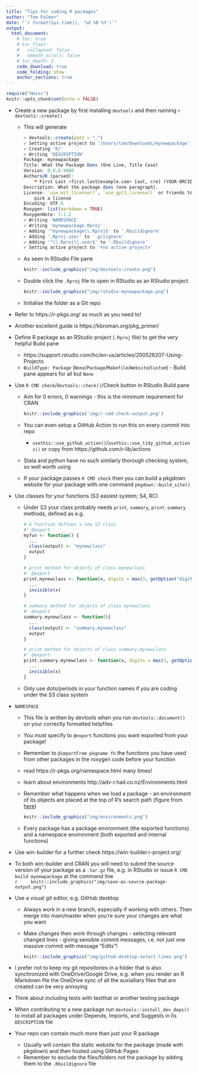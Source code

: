 ```yaml
---
title: "Tips for coding R packages"
author: "Tom Palmer"
date: "`r format(Sys.time(), '%d %B %Y')`"
output:
  html_document:
    # toc: true
    # toc_float:
    #   collapsed: false
    #   smooth_scroll: false
    # toc_depth: 2
    code_download: true
    code_folding: show
    anchor_sections: true
---
```


```r
require("Hmisc")
knitr::opts_chunk$set(echo = FALSE)
```

<!-- `r Hmisc::hidingTOC(levels = 2)` -->

- Create a new package by first installing `devtools` and then running
    ```r
    devtools::create()
    ```

  - This will generate
    ```r
    > devtools::create(path = ".")
    ✓ Setting active project to '/Users/tom/Downloads/mynewpackage'
    ✓ Creating 'R/'
    ✓ Writing 'DESCRIPTION'
    Package: mynewpackage
    Title: What the Package Does (One Line, Title Case)
    Version: 0.0.0.9000
    Authors@R (parsed):
        * First Last <first.last@example.com> [aut, cre] (YOUR-ORCID-ID)
    Description: What the package does (one paragraph).
    License: `use_mit_license()`, `use_gpl3_license()` or friends to
        pick a license
    Encoding: UTF-8
    Roxygen: list(markdown = TRUE)
    RoxygenNote: 7.1.2
    ✓ Writing 'NAMESPACE'
    ✓ Writing 'mynewpackage.Rproj'
    ✓ Adding '^mynewpackage\\.Rproj$' to '.Rbuildignore'
    ✓ Adding '.Rproj.user' to '.gitignore'
    ✓ Adding '^\\.Rproj\\.user$' to '.Rbuildignore'
    ✓ Setting active project to '<no active project>'
    ```
  - As seen in RStudio File pane
    ```r
    knitr::include_graphics("img/devtools-create.png")
    ```
  - Double click the `.Rproj` file to open in RStudio as an RStudio project  
    ```r
    knitr::include_graphics("img/rstudio-mynewpackage.png")
    ```
  - Initialise the folder as a Git repo
- Refer to https://r-pkgs.org/ as much as you need to!
- Another excellent guide is https://kbroman.org/pkg_primer/
- Define R package as an RStudio project (`.Rproj` file) to get the very helpful Build pane 
  - https://support.rstudio.com/hc/en-us/articles/200526207-Using-Projects
  - `BuildType: Package` (`None`/`Package`/`Makefile`/`Website`/`Custom`) - Build pane appears for all but `None`
- Use `R CMD check`/`devtools::check()`/Check button in RStudio Build pane
  - Aim for 0 errors, 0 warnings - this is the minimum requirement for CRAN

    ```r
    knitr::include_graphics('img/r-cmd-check-output.png')
    ```

  - You can even setup a GitHub Action to run this on every commit into repo
    - `usethis::use_github_action()`/`usethis::use_tidy_github_actions()` or copy from https://github.com/r-lib/actions
  - Stata and python have no such similarly thorough checking system, so well worth using
  - If your package passes `R CMD check` then you can build a pkgdown website for your package with one command `pkgdown::build_site()`
- Use classes for your functions (S3 easiest system; S4, RC)
  - Under S3 your class probably needs `print`, `summary`, `print.summary` methods, defined as e.g. 
    ```r
    # A function defines a new S3 class
    #' @export
    myfun <- function() {
      ...
      class(output) <- "mynewclass"
      output
    }
    
    # print method for objects of class mynewclass
    #' @export
    print.mynewclass <- function(x, digits = max(3, getOption("digits") - 3), ...){
      ...
      invisible(x)
    }
    
    # summary method for objects of class mynewclass
    #' @export
    summary.mynewclass <- function(){
      ...
      class(output) <- "summary.mynewclass"
      output
    }
    
    # print method for objects of class summary.mynewclass
    #' @export
    print.summary.mynewclass <- function(x, digits = max(3, getOption("digits") - 3),...){
      ...
      invisible(x)  
    }
    ```
  - Only use dots/periods in your function names if you are coding under the S3 class system
- `NAMESPACE` 
  - This file is written by devtools when you run `devtools::document()` on your correctly formatted helpfiles
  - You must specify to `@export` functions you want exported from your package!
  - Remember to `@importFrom pkgname fn` the functions you have used from other packages in the roxygen code before your function
  - read https://r-pkgs.org/namespace.html many times!
  - learn about environments http://adv-r.had.co.nz/Environments.html
  - Remember what happens when we load a package - an environment of its objects are placed at the top of R's search path (figure from [here](https://adv-r.hadley.nz/environments.html#special-environments))  
    ```r
    knitr::include_graphics("img/environments.png")
    ```
  - Every package has a package environment (the exported functions) and a namespace environment (both exported and internal functions)
- Use win-builder for a further check https://win-builder.r-project.org/
- To both win-builder and CRAN you will need to submit the source version of your package as a `.tar.gz` file, e.g. in RStudio or issue `R CMD build mynewpackage` at the command line  
    ```r
    knitr::include_graphics("img/save-as-source-package-output.png")
    ```
- Use a visual git editor, e.g. GitHub desktop
  - Always work in a new branch, especially if working with others. Then merge into main/master when you're sure your changes are what you want
  - Make changes then work through changes - selecting relevant changed lines - giving sensible commit messages, i.e. not just one massive commit with message "Edits"!  
    ```r
    knitr::include_graphics("img/github-desktop-select-lines.png")
    ```  
  
- I prefer not to keep my git repositories in a folder that is also synchronized with OneDrive/Google Drive, e.g. when you render an R Markdown file the OneDrive sync of all the auxialliary files that are created can be very annoying
- Think about including tests with testthat or another testing package
- When contributing to a new package run `devtools::install_dev_deps()` to install all packages under Depends, Imports, and Suggests in its `DESCRIPTION` file
- Your repo can contain much more than just your R package
  - Usually will contain the static website for the package (made with pkgdown) and then hosted using GitHub Pages
  - Remember to exclude the files/folders not the package by adding them to the `.Rbuildignore` file
